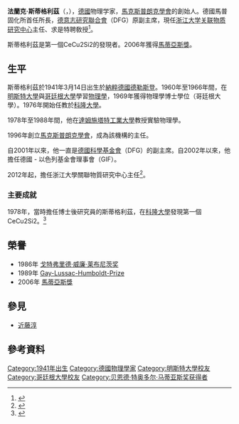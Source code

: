 {{多個問題|
{{expand|time=2015-08-31T09:23:21+00:00}}
{{refimprove|time=2015-08-31T09:23:21+00:00}}
}}
{{NoteTA|G1=物理學}}
{{Infobox scientist
|name              = Frank Steglich<br>法蘭克·斯蒂格利茲
|image             =
|image_size        =
|caption           = 
|birth_date        = {{birth date|1941|03|14}}
|birth_place       = [[德國|德國]][[德勒斯登|德勒斯登]]
|death_date = 
|death_place       = 
|residence         =
|citizenship       =
|nationality       = {{GER}}
|ethnicity         =
|field             = [[物理學|物理學]]
|work_institutions = [[科隆大學|科隆大學]]<br>[[達姆施塔特工業大學|達姆施塔特工業大學]]<br>[[德國科學基金會|德國科學基金會]]<br>[[浙江大學|浙江大學]]
|alma_mater        = [[明斯特大學|明斯特大學]]<br>[[哥廷根大學|哥廷根大學]]
|doctoral_advisor  =
|doctoral_students =
|known_for         =
|author_abbrev_bot =
|author_abbrev_zoo =
|influences        = 
|influenced        = 
|prizes            = [[戈特弗里德·威廉·莱布尼茨奖|戈特弗里德·威廉·莱布尼茨奖]] (1986)<br>[[Gay-Lussac-Humboldt-Prize|Gay-Lussac-Humboldt-Prize]] (1989)<br>[[馬蒂亞斯獎|馬蒂亞斯獎]] (2006)
|religion          =
|footnotes         =
|signature         =
}}

'''法蘭克·斯蒂格利茲'''（{{lang-de|'''Frank Steglich'''}}，{{bd|1941年|3月14日}}），[[德國|德國]]物理学家，[[馬克斯普朗克學會|馬克斯普朗克學會]]{{tsl|de|Max-Planck-Institut für Chemische Physik fester Stoffe|固體物理化學研究所}}的創始人。德國馬普固化所首任所長，[[德意志研究联合会|德意志研究聯合會]]（DFG）原副主席，現任[[浙江大学|浙江大学]][[关联物质研究中心|关联物质研究中心]]主任、求是特聘敎授<ref>{{Cite web|title=浙江大學關聯物質中心-Administrators|url=http://ccm.zju.edu.cn/?page_id=345|access-date=2021-05-15|archive-date=2021-05-16|archive-url=https://web.archive.org/web/20210516030808/http://ccm.zju.edu.cn/?page_id=345|dead-url=no}}</ref>。

斯蒂格利茲是第一個{{link-en|重費米子超導體|Heavy fermion superconductor}}CeCu2Si2的發現者。2006年獲得[[馬蒂亞斯獎|馬蒂亞斯獎]]。

==生平==
斯蒂格利茲於1941年3月14日出生於[[納粹德國|納粹德國]][[德勒斯登|德勒斯登]]。1960年至1966年間，在[[明斯特大學|明斯特大學]]與[[哥廷根大學|哥廷根大學]]學習[[物理學|物理學]]，1969年獲得物理學博士學位（哥廷根大學）。1976年開始任教於[[科隆大學|科隆大學]]。

1978年至1988年間，他在[[達姆施塔特工業大學|達姆施塔特工業大學]]教授實驗物理學。

1996年創立[[馬克斯普朗克學會|馬克斯普朗克學會]]{{tsl|de|Max-Planck-Institut für Chemische Physik fester Stoffe|固體物理化學研究所}}，成為該機構的主任。

自2001年以來，他一直是[[德國科學基金會|德國科學基金會]]（DFG）的副主席。自2002年以來，他擔任德國 - 以色列基金會理事會（GIF）。

2012年起，擔任浙江大學關聯物質研究中心主任<ref>{{Cite web|title=ZJUCCM-Frank Steglich Personal Page|url=http://ccm.zju.edu.cn/?p=323|access-date=2021-05-15|archive-date=2021-05-16|archive-url=https://web.archive.org/web/20210516043525/http://ccm.zju.edu.cn/?p=323|dead-url=no}}</ref>。

===主要成就===
1978年，當時擔任博士後研究員的斯蒂格利茲，在[[科隆大學|科隆大學]]發現第一個{{link-en|重費米子超導體|Heavy fermion superconductor}}CeCu2Si2。<ref>{{cite journal | author=F. Steglich | title= Twenty-five years of heavy-fermion superconductivity| url= http://www.sciencedirect.com/science?_ob=ArticleURL&_udi=B6TVH-4FFN4YW-7&_user=10&_coverDate=04%2F30%2F2005&_alid=789151712&_rdoc=1&_fmt=high&_orig=search&_cdi=5535&_sort=d&_docanchor=&view=c&_ct=1&_acct=C000050221&_version=1&_urlVersion=0&_userid=10&md5=2ce0b01e334d1c1f746f1b28137b48c8 |journal= Physica B: Condensed Matter| pages=326–332 |year=2005|doi=10.1016/j.physb.2005.01.054 | volume=359-361 |bibcode = 2005PhyB..359..326S }}</ref>

==榮譽==
*1986年 [[戈特弗里德·威廉·莱布尼茨奖|戈特弗里德·威廉·莱布尼茨奖]]
*1989年 [[Gay-Lussac-Humboldt-Prize|Gay-Lussac-Humboldt-Prize]]
*2006年 [[馬蒂亞斯獎|馬蒂亞斯獎]]

==參見==
{{portal box|物理學|人物}}
*[[近藤淳|近藤淳]]
==參考資料==
{{reflist}}

{{贝恩德·特奥多尔·马蒂亚斯奖获得者}}
{{DEFAULTSORT: Steglich, Frank}}
[[Category:1941年出生|Category:1941年出生]]
[[Category:德國物理學家|Category:德國物理學家]]
[[Category:明斯特大學校友|Category:明斯特大學校友]]
[[Category:哥廷根大學校友|Category:哥廷根大學校友]]
[[Category:贝恩德·特奥多尔·马蒂亚斯奖获得者|Category:贝恩德·特奥多尔·马蒂亚斯奖获得者]]